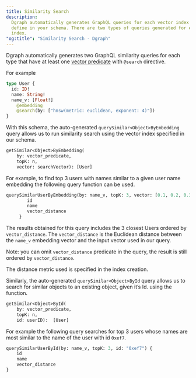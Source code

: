 ```yaml
---
title: Similarity Search
description:
  Dgraph automatically generates GraphQL queries for each vector index that you
  define in your schema. There are two types of queries generated for each
  index.
"og:title": "Similarity Search - Dgraph"
---
```



<DgraphWIP />

Dgraph automatically generates two GraphQL similarity queries for each type that
have at least one [vector predicate](/dgraph/graphql/schema/types#vectors) with
`@search` directive.

For example

```graphql
type User {
  id: ID!
  name: String!
  name_v: [Float!]
    @embedding
    @search(by: ["hnsw(metric: euclidean, exponent: 4)"])
}
```

With this schema, the auto-generated `querySimilar<Object>ByEmbedding` query
allows us to run similarity search using the vector index specified in our
schema.

```graphql
getSimilar<Object>ByEmbedding(
    by: vector_predicate,
    topK: n,
    vector: searchVector): [User]
```

For example, to find top 3 users with names similar to a given user name
embedding the following query function can be used.

```graphql
querySimilarUserByEmbedding(by: name_v, topK: 3, vector: [0.1, 0.2, 0.3, 0.4, 0.5]) {
        id
        name
        vector_distance
     }
```

The results obtained for this query includes the 3 closest Users ordered by
`vector_distance`. The `vector_distance` is the Euclidean distance between the
`name_v` embedding vector and the input vector used in our query.

Note: you can omit `vector_distance` predicate in the query, the result is still
ordered by `vector_distance`.

The distance metric used is specified in the index creation.

Similarly, the auto-generated `querySimilar<Object>ById` query allows us to
search for similar objects to an existing object, given it’s Id. using the
function.

```graphql
getSimilar<Object>ById(
    by: vector_predicate,
    topK: n,
    id: userID):  [User]
```

For example the following query searches for top 3 users whose names are most
similar to the name of the user with id `0xef7`.

```graphql
querySimilarUserById(by: name_v, topK: 3, id: "0xef7") {
    id
    name
    vector_distance
}
```
